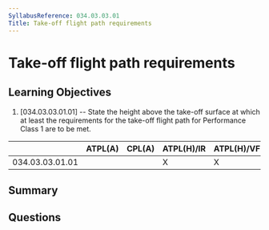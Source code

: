 ```yaml
---
SyllabusReference: 034.03.03.01
Title: Take-off flight path requirements
---
```


# Take-off flight path requirements

## Learning Objectives

1. [034.03.03.01.01] -- State the height above the take-off surface at which at
   least the requirements for the take-off flight path for Performance Class 1
   are to be met.

|                 | ATPL(A) | CPL(A) | ATPL(H)/IR | ATPL(H)/VFR | CPL(H) | IR  | CBIR(A) |
| --------------- | ------- | ------ | ---------- | ----------- | ------ | --- | ------- |
| 034.03.03.01.01 |         |        | X          | X           |        |     |         |

## Summary

## Questions
